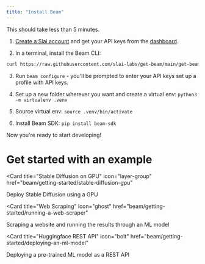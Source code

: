 ```yaml
---
title: "Install Beam"
---
```


<Tip>This should take less than 5 minutes.</Tip>

1. [Create a Slai account](https://www.slai.io/login) and get your API keys from the
   [dashboard](https://www.slai.io/beam/apps/settings/api-keys).

2. In a terminal, install the Beam CLI:

```bash
curl https://raw.githubusercontent.com/slai-labs/get-beam/main/get-beam.sh -sSfL | sh
```

3. Run `beam configure` \- you'll be prompted to enter your API keys set up a
   profile with API keys.

4. Set up a new folder wherever you want and create a virtual env:
   `python3 -m virtualenv .venv`

5. Source virtual env: `source .venv/bin/activate`

6. Install Beam SDK: `pip install beam-sdk`

Now you're ready to start developing!

# Get started with an example

<Card
  title="Stable Diffusion on GPU"
  icon="layer-group"
  href="beam/getting-started/stable-diffusion-gpu"
>
  Deploy Stable Diffusion using a GPU
</Card>

<Card
  title="Web Scraping"
  icon="ghost"
  href="beam/getting-started/running-a-web-scraper"
>
  Scraping a website and running the results through an ML model
</Card>

<Card
  title="Huggingface REST API"
  icon="bolt"
  href="beam/getting-started/deploying-an-ml-model"
>
  Deploying a pre-trained ML model as a REST API
</Card>
